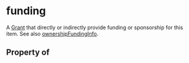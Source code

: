 # funding

A <a class="localLink" href="/Grant">Grant</a> that directly or indirectly provide funding or sponsorship for this item. See also <a class="localLink" href="/ownershipFundingInfo">ownershipFundingInfo</a>.

## Property of



